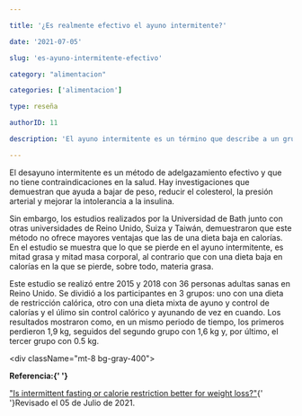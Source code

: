 ```yaml
---

title: '¿Es realmente efectivo el ayuno intermitente?'

date: '2021-07-05'

slug: 'es-ayuno-intermitente-efectivo'

category: "alimentacion"

categories: ['alimentacion']

type: reseña

authorID: 11

description: 'El ayuno intermitente es un término que describe a un grupo de dietas que controla la ingesta mediante el ayuno, por horas o incluso días.'

---
```








El desayuno intermitente es un método de adelgazamiento efectivo y que no tiene contraindicaciones en la salud. Hay investigaciones que demuestran que ayuda a bajar de peso, reducir el colesterol, la presión arterial y mejorar la intolerancia a la insulina. 

Sin embargo, los estudios realizados por la Universidad de Bath junto con otras universidades de Reino Unido, Suiza y Taiwán, demuestraron que este método no ofrece mayores ventajas que las de una dieta baja en calorías. En el estudio se muestra que lo que se pierde en el ayuno intermitente, es mitad grasa y mitad masa corporal, al contrario que con una dieta baja en calorías en la que se pierde, sobre todo, materia grasa.

Este estudio se realizó entre 2015 y 2018 con 36 personas adultas sanas en Reino Unido. Se dividió a los participantes en 3 grupos: uno con una dieta de restricción calórica, otro con una dieta mixta de ayuno y control de calorías y el úlimo sin control calórico y ayunando de vez en cuando. Los resultados mostraron como, en un mismo periodo de tiempo, los primeros perdieron 1,9 kg, seguidos del segundo grupo con 1,6 kg y, por último, el tercer grupo con 0.5 kg.





<div className="mt-8 bg-gray-400">



<b>Referencia:{' '}</b>

 <a href="https://bit.ly/3hSa0cy" rel="nofollow" target="_blank">"Is intermittent fasting or calorie restriction better for weight loss?"</a>{' '}Revisado el 05 de Julio de 2021.



  </div>